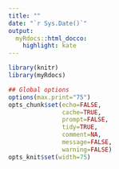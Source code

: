 ```yaml
---
title: ""
date: "`r Sys.Date()`"
output:
  myRdocs::html_docco:
    highlight: kate
---
```



```r
library(knitr)
library(myRdocs)

## Global options
options(max.print="75")
opts_chunk$set(echo=FALSE,
               cache=TRUE,
               prompt=FALSE,
               tidy=TRUE,
               comment=NA,
               message=FALSE,
               warning=FALSE)
opts_knit$set(width=75)
```

